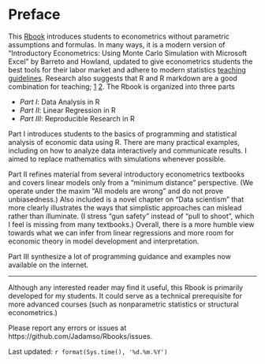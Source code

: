 # Preface {#index}

<!--- Add Title Image
<img src="Figures_Manual/Logo.png" class="cover" height="50%"/>  
```r
knitr::include_graphics("Figures_Manual/Logo.png")
```
--->


This [Rbook](https://jadamso.github.io/Rbooks/) introduces students to econometrics without parametric assumptions and formulas. In many ways, it is a modern version of "Introductory Econometrics: Using Monte Carlo Simulation with Microsoft Excel" by Barreto and Howland, updated to give econometrics students the best tools for their labor market and adhere to modern statistics [teaching guidelines](https://www.amstat.org/education/curriculum-guidelines-for-undergraduate-programs-in-statistical-science-). Research also suggests that R and R markdown are a good combination for teaching; [1](https://doi.org/10.1080/00220485.2019.1618765) [2](https://doi.org/10.1002/jae.657). The Rbook is organized into three parts

 * *Part   I*: Data Analysis in R
 * *Part  II*: Linear Regression in R
 * *Part III*: Reproducible Research in R

Part I introduces students to the basics of programming and statistical analysis of economic data using R. There are many practical examples, including on how to analyze data interactively and communicate results. I aimed to replace mathematics with simulations whenever possible.

Part II refines material from several introductory econometrics textbooks and covers linear models only from a "minimum distance" perspective. (We operate under the maxim "All models are wrong" and do not prove unbiasedness.) Also included is a novel chapter on "Data scientism" that more clearly illustrates the ways that simplistic approaches can mislead rather than illuminate. (I stress "gun safety" instead of "pull to shoot", which I feel is missing from many textbooks.) Overall, there is a more humble view towards what we can infer from linear regressions and more room for economic theory in model development and interpretation.

Part III synthesize a lot of programming guidance and examples now available on the internet.

***

Although any interested reader may find it useful, this Rbook is primarily developed for my students. It could serve as a technical prerequisite for more advanced courses (such as nonparametric statistics or structural econometrics.) 

Please report any errors or issues at https://github.com/Jadamso/Rbooks/issues.

Last updated: `r format(Sys.time(), '%d.%m.%Y')`



